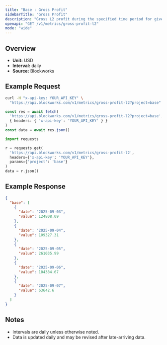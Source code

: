 ```yaml
---
title: "Base : Gross Profit"
sidebarTitle: "Gross Profit"
description: "Gross L2 profit during the specified time period for given blockchain."
openapi: "GET /v1/metrics/gross-profit-l2"
mode: "wide"
---
```


## Overview

- **Unit:** USD
- **Interval:** daily
- **Source:** Blockworks

## Example Request

<CodeGroup>

```bash cURL
curl -H "x-api-key: YOUR_API_KEY" \
  "https://api.blockworks.com/v1/metrics/gross-profit-l2?project=base"
```

```typescript TypeScript
const res = await fetch(
  'https://api.blockworks.com/v1/metrics/gross-profit-l2?project=base',
  { headers: { 'x-api-key': 'YOUR_API_KEY' } }
)
const data = await res.json()
```

```python Python
import requests

r = requests.get(
  'https://api.blockworks.com/v1/metrics/gross-profit-l2',
  headers={'x-api-key': 'YOUR_API_KEY'},
  params={'project': 'base'}
)
data = r.json()
```

</CodeGroup>

## Example Response

```json
{
  "base": [
    {
      "date": "2025-09-03",
      "value": 124808.09
    },
    {
      "date": "2025-09-04",
      "value": 109327.31
    },
    {
      "date": "2025-09-05",
      "value": 261035.99
    },
    {
      "date": "2025-09-06",
      "value": 104384.67
    },
    {
      "date": "2025-09-07",
      "value": 63642.6
    }
  ]
}
```

## Notes
- Intervals are daily unless otherwise noted.
- Data is updated daily and may be revised after late-arriving data.
